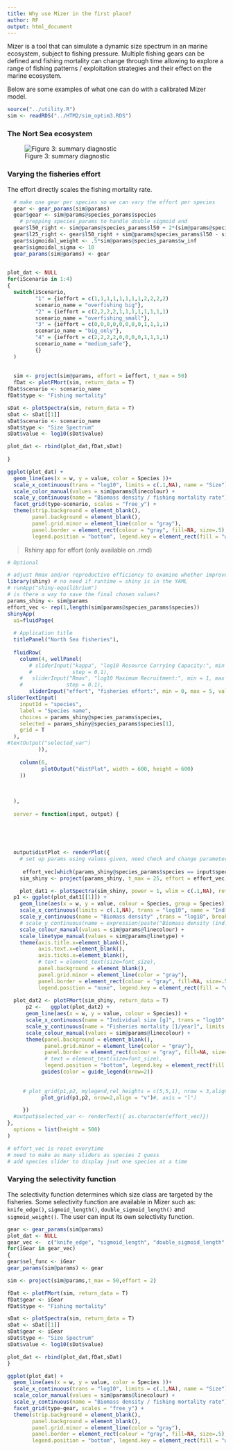 ```yaml
---
title: Why use Mizer in the first place?
author: RF
output: html_document
---
```



Mizer is a tool that can simulate a dynamic size spectrum in an marine ecosystem, subject to fishing pressure. 
Multiple fishing gears can be defined and fishing mortality can change through time allowing to explore a range of fishing patterns / exploitation strategies and their effect on the marine ecosystem.

Below are some examples of what one can do with a calibrated Mizer model.

```r
source("../utility.R")
sim <- readRDS("../HTM2/sim_optim3.RDS")

```

### The Nort Sea ecosystem

![Figure 3: summary diagnostic](../paper/tempSummaryAnnoted.png)

### Varying the fisheries effort

The effort directly scales the fishing mortality rate.

```r
  # make one gear per species so we can vary the effort per species
  gear <- gear_params(sim@params)
  gear$gear <- sim@params@species_params$species
    # prepping species_params to handle double sigmoid and 
  gear$l50_right <- sim@params@species_params$l50 + 2*(sim@params@species_params$l50 - sim@params@species_params$l25)
  gear$l25_right <- gear$l50_right + sim@params@species_params$l50 - sim@params@species_params$l25
  gear$sigmoidal_weight <- .5*sim@params@species_params$w_inf
  gear$sigmoidal_sigma <- 10
  gear_params(sim@params) <- gear
  
```


```r


plot_dat <- NULL
for(iScenario in 1:4)
{
  switch(iScenario,
         "1" = {ieffort = c(1,1,1,1,1,1,1,1,2,2,2,2)
         scenario_name = "overfishing big"},
         "2" = {ieffort = c(2,2,2,2,1,1,1,1,1,1,1,1)
         scenario_name = "overfishing_small"},
         "3" = {ieffort = c(0,0,0,0,0,0,0,0,1,1,1,1)
         scenario_name = "big_only"},
         "4" = {ieffort = c(2,2,2,2,0,0,0,0,1,1,1,1)
         scenario_name = "medium_safe"},
         {}
  )
  
  
  sim <- project(sim@params, effort = ieffort, t_max = 50)
  fDat <- plotFMort(sim, return_data = T)
fDat$scenario <- scenario_name
fDat$type <- "Fishing mortality"

sDat <- plotSpectra(sim, return_data = T)
sDat <- sDat[[1]]
sDat$scenario <- scenario_name
sDat$type <- "Size Spectrum"
sDat$value <- log10(sDat$value)

plot_dat <- rbind(plot_dat,fDat,sDat)
  
}

ggplot(plot_dat) +
  geom_line(aes(x = w, y = value, color = Species ))+
  scale_x_continuous(trans = "log10", limits = c(.1,NA), name = "Size") +
  scale_color_manual(values = sim@params@linecolour) +
  scale_y_continuous(name = "Biomass density / fishing mortality rate") +
  facet_grid(type~scenario, scales = "free_y") +
  theme(strip.background = element_blank(),
        panel.background = element_blank(),
        panel.grid.minor = element_line(color = "gray"),
        panel.border = element_rect(colour = "gray", fill=NA, size=.5),
        legend.position = "bottom", legend.key = element_rect(fill = "white"))


```


> Rshiny app for effort (only available on .rmd)

```r
# Optional

# adjust Rmax and/or reproductive efficiency to examine whether improved steady state is achievable that way
library(shiny) # no need if runtime = shiny is in the YAML
# runApp("shiny-equilibrium")
# is there a way to save the final chosen values?
params_shiny <- sim@params
effort_vec <- rep(1,length(sim@params@species_params$species))
shinyApp(
  ui=fluidPage(
  
  # Application title
  titlePanel("North Sea fisheries"),
  
  fluidRow(
    column(4, wellPanel(
       # sliderInput("kappa", "log10 Resource Carrying Capacity:", min = 8, max = 12, value = log10(params_optim@resource_params$kappa),
       #             step = 0.1),
    #   sliderInput("Rmax", "log10 Maximum Recruitment:", min = 1, max = 12, value = 12,
    #              step = 0.1),
       sliderInput("effort", "fisheries effort:", min = 0, max = 5, value = 1, step = 0.1),
sliderTextInput(
    inputId = "species",
    label = "Species name",
    choices = params_shiny@species_params$species,
    selected = params_shiny@species_params$species[1],
    grid = T
  ),
#textOutput("selected_var")
          )),
    
    column(6,
           plotOutput("distPlot", width = 600, height = 600)
    ))
     
  
    
  ),
  
  server = function(input, output) {
    

    
    
   
  output$distPlot <- renderPlot({
    # set up params using values given, need check and change parameter values so units work in days units 
    
     effort_vec[which(params_shiny@species_params$species == input$species )] <- input$effort
    sim_shiny <- project(params_shiny, t_max = 25, effort = effort_vec)

    plot_dat1 <- plotSpectra(sim_shiny, power = 1, wlim = c(.1,NA), return_data = TRUE, total = TRUE)
  p1 <- ggplot(plot_dat1[[1]]) +
    geom_line(aes(x = w, y = value, colour = Species, group = Species)) +
    scale_x_continuous(limits = c(.1,NA), trans = "log10", name = "Individual size [g]")+#, breaks = log_breaks()) +
    scale_y_continuous(name = "Biomass density" ,trans = "log10", breaks = log_breaks()) +
    # scale_y_continuous(name = expression(paste("Biomass density (ind.", m^{-3},")", sep="")) ,trans = "log10", breaks = log_breaks()) +
    scale_colour_manual(values = sim@params@linecolour) +
    scale_linetype_manual(values = sim@params@linetype) +
    theme(axis.title.x=element_blank(),
          axis.text.x=element_blank(),
          axis.ticks.x=element_blank(),
          # text = element_text(size=font_size),
          panel.background = element_blank(),
          panel.grid.minor = element_line(color = "gray"),
          panel.border = element_rect(colour = "gray", fill=NA, size=.5),
          legend.position = "none", legend.key = element_rect(fill = "white"))
  
  plot_dat2 <- plotFMort(sim_shiny, return_data = T)
      p2 <-   ggplot(plot_dat2) +
      geom_line(aes(x = w, y = value, colour = Species)) +
      scale_x_continuous(name = "Individual size [g]", trans = "log10", limits = c(.1,NA)) +
      scale_y_continuous(name = "Fisheries mortality [1/year]", limits = c(.01, max(plot_dat2$value))) +
      scale_colour_manual(values = sim@params@linecolour) +
      theme(panel.background = element_blank(),
            panel.grid.minor = element_line(color = "gray"),
            panel.border = element_rect(colour = "gray", fill=NA, size=.5),
            # text = element_text(size=font_size),
            legend.position = "bottom", legend.key = element_rect(fill = "white")) +
           guides(color = guide_legend(nrow=2))
  
    
     # plot_grid(p1,p2, mylegend,rel_heights = c(5,5,1), nrow = 3,align = "v")#, axis = "l")
           plot_grid(p1,p2, nrow=2,align = "v")#, axis = "l")

     })
  #output$selected_var <- renderText({ as.character(effort_vec)})
},
  options = list(height = 500)
)

# effort_vec is reset everytime
# need to make as many sliders as species I guess
# add species slider to display jsut one species at a time
```


### Varying the selectivity function

The selectivity function determines which size class are targeted by the fisheries. Some selectivity function are available in Mizer such as: `knife_edge()`, `sigmoid_length()`, `double_sigmoid_length()` and `sigmoid_weight()`. The user can input its own selectivity function.
 
```r
gear <- gear_params(sim@params)
plot_dat <- NULL
gear_vec <-  c("knife_edge", "sigmoid_length", "double_sigmoid_length", "sigmoid_weight")
for(iGear in gear_vec)
{
gear$sel_func <- iGear
gear_params(sim@params) <- gear

sim <- project(sim@params,t_max = 50,effort = 2)

fDat <- plotFMort(sim, return_data = T)
fDat$gear <- iGear
fDat$type <- "Fishing mortality"

sDat <- plotSpectra(sim, return_data = T)
sDat <- sDat[[1]]
sDat$gear <- iGear
sDat$type <- "Size Spectrum"
sDat$value <- log10(sDat$value)

plot_dat <- rbind(plot_dat,fDat,sDat)
}

ggplot(plot_dat) +
  geom_line(aes(x = w, y = value, color = Species ))+
  scale_x_continuous(trans = "log10", limits = c(.1,NA), name = "Size") +
  scale_color_manual(values = sim@params@linecolour) +
  scale_y_continuous(name = "Biomass density / fishing mortality rate") +
  facet_grid(type~gear, scales = "free_y") +
  theme(strip.background = element_blank(),
        panel.background = element_blank(),
        panel.grid.minor = element_line(color = "gray"),
        panel.border = element_rect(colour = "gray", fill=NA, size=.5),
        legend.position = "bottom", legend.key = element_rect(fill = "white"))


```
 
 